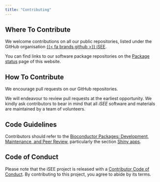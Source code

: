 ```yaml
---
title: "Contributing"
---
```


## Where To Contribute

We welcome contributions on all our public repositories, listed under the GitHub organisation [{{< fa brands github >}} iSEE](https://github.com/iSEE).

You can find links to our software package repositories on the [Package status](./dashboard.html) page of this website.

## How To Contribute

We encourage pull requests on our GitHub repositories.

We will endeavour to review pull requests at the earliest opportunity.
We kindly ask contributors to bear in mind that all *iSEE* software and materials are maintained by a team of volunteers.

## Code Guidelines

Contributors should refer to the [Bioconductor Packages: Development, Maintenance, and Peer Review](https://contributions.bioconductor.org/),
particularly the section [Shiny apps](https://contributions.bioconductor.org/shiny.html).

## Code of Conduct
  
Please note that the iSEE project is released with a [Contributor Code of Conduct](https://contributor-covenant.org/version/2/0/CODE_OF_CONDUCT.html).
By contributing to this project, you agree to abide by its terms.

